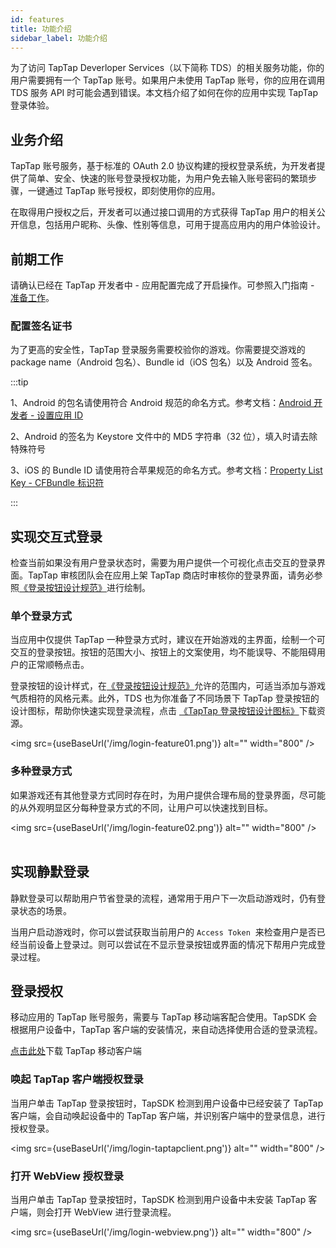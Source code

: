 ```yaml
---
id: features
title: 功能介绍
sidebar_label: 功能介绍
---
```



为了访问 TapTap Deverloper Services（以下简称 TDS）的相关服务功能，你的用户需要拥有一个 TapTap 账号。如果用户未使用 TapTap 账号，你的应用在调用 TDS 服务 API 时可能会遇到错误。本文档介绍了如何在你的应用中实现 TapTap 登录体验。

## 业务介绍

TapTap 账号服务，基于标准的 OAuth 2.0 协议构建的授权登录系统，为开发者提供了简单、安全、快速的账号登录授权功能，为用户免去输入账号密码的繁琐步骤，一键通过 TapTap 账号授权，即刻使用你的应用。  

在取得用户授权之后，开发者可以通过接口调用的方式获得 TapTap 用户的相关公开信息，包括用户昵称、头像、性别等信息，可用于提高应用内的用户体验设计。  



## 前期工作

请确认已经在 TapTap 开发者中 - 应用配置完成了开启操作。可参照入门指南 - [准备工作](/v2/sdk/start/get-ready)。

### 配置签名证书

为了更高的安全性，TapTap 登录服务需要校验你的游戏。你需要提交游戏的 package name（Android 包名）、Bundle id（iOS 包名）以及 Android 签名。

:::tip

1、Android 的包名请使用符合 Android 规范的命名方式。参考文档：[Android 开发者 - 设置应用 ID](https://developer.android.com/studio/build/application-id)

2、Android 的签名为 Keystore 文件中的 MD5 字符串（32 位），填入时请去除特殊符号

3、iOS 的 Bundle ID 请使用符合苹果规范的命名方式。参考文档：[Property List Key - CFBundle 标识符](https://developer.apple.com/documentation/bundleresources/information_property_list/cfbundleidentifier)

:::

## 实现交互式登录 

检查当前如果没有用户登录状态时，需要为用户提供一个可视化点击交互的登录界面。TapTap 审核团队会在应用上架 TapTap 商店时审核你的登录界面，请务必参照[《登录按钮设计规范》](/design)进行绘制。

### 单个登录方式

当应用中仅提供 TapTap 一种登录方式时，建议在开始游戏的主界面，绘制一个可交互的登录按钮。按钮的范围大小、按钮上的文案使用，均不能误导、不能阻碍用户的正常顺畅点击。

登录按钮的设计样式，在[《登录按钮设计规范》](/design)允许的范围内，可适当添加与游戏气质相符的风格元素。此外，TDS 也为你准备了不同场景下 TapTap 登录按钮的设计图标，帮助你快速实现登录流程，点击 [《TapTap 登录按钮设计图标》](/tap-download)下载资源。


<img src={useBaseUrl('/img/login-feature01.png')} alt="" width="800" />


### 多种登录方式

如果游戏还有其他登录方式同时存在时，为用户提供合理布局的登录界面，尽可能的从外观明显区分每种登录方式的不同，让用户可以快速找到目标。

<img src={useBaseUrl('/img/login-feature02.png')} alt="" width="800" />
      

## 实现静默登录

静默登录可以帮助用户节省登录的流程，通常用于用户下一次启动游戏时，仍有登录状态的场景。  

当用户启动游戏时，你可以尝试获取当前用户的 `Access Token`  来检查用户是否已经当前设备上登录过。则可以尝试在不显示登录按钮或界面的情况下帮用户完成登录过程。



## 登录授权

移动应用的 TapTap 账号服务，需要与 TapTap 移动端客配合使用。TapSDK 会根据用户设备中，TapTap 客户端的安装情况，来自动选择使用合适的登录流程。  

[点击此处](https://www.taptap.com/mobile)下载 TapTap 移动客户端

### 唤起 TapTap 客户端授权登录

当用户单击 TapTap 登录按钮时，TapSDK 检测到用户设备中已经安装了 TapTap 客户端，会自动唤起设备中的 TapTap 客户端，并识别客户端中的登录信息，进行授权登录。

<img src={useBaseUrl('/img/login-taptapclient.png')} alt="" width="800" />


### 打开 WebView 授权登录

当用户单击 TapTap 登录按钮时，TapSDK 检测到用户设备中未安装 TapTap 客户端，则会打开 WebView 进行登录流程。  

<img src={useBaseUrl('/img/login-webview.png')} alt="" width="800" />
